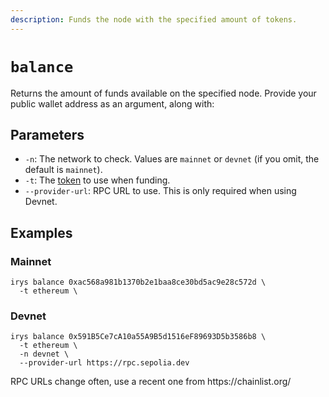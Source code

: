 ```yaml
---
description: Funds the node with the specified amount of tokens.
---
```



# `balance`

Returns the amount of funds available on the specified node. Provide your public wallet address as an argument, along with:

## Parameters

- `-n`: The network to check. Values are `mainnet` or `devnet` (if you omit, the default is `mainnet`).
- `-t`: The [token](/overview/supported-tokens) to use when funding.
- `--provider-url`: RPC URL to use. This is only required when using Devnet.

## Examples

### Mainnet

```console
irys balance 0xac568a981b1370b2e1baa8ce30bd5ac9e28c572d \
  -t ethereum \
```

### Devnet

```console
irys balance 0x591B5Ce7cA10a55A9B5d1516eF89693D5b3586b8 \
  -t ethereum \
  -n devnet \
  --provider-url https://rpc.sepolia.dev
```

<Callout type="info" emoji="ℹ️">
	RPC URLs change often, use a recent one from https://chainlist.org/
</Callout>
